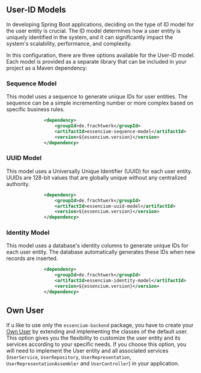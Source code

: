 
## User-ID Models

In developing Spring Boot applications, deciding on the type of ID model for the user entity is crucial. The ID model determines how a user entity is uniquely identified in the system, and it can significantly impact the system's scalability, performance, and complexity.

In this configuration, there are three options available for the User-ID model. Each model is provided as a separate library that can be included in your project as a Maven dependency:

### Sequence Model

This model uses a sequence to generate unique IDs for user entities. The sequence can be a simple incrementing number or more complex based on specific business rules.

```xml copy        <!-- uui-model-lib -->
              <dependency>
                  <groupId>de.frachtwerk</groupId>
                  <artifactId>essencium-sequence-model</artifactId>
                  <version>${essencium.version}</version>
              </dependency>
```

### UUID Model

This model uses a Universally Unique Identifier (UUID) for each user entity. UUIDs are 128-bit values that are globally unique without any centralized authority.

```xml copy        <!-- sequence-model-lib -->
              <dependency>
                  <groupId>de.frachtwerk</groupId>
                  <artifactId>essencium-uuid-model</artifactId>
                  <version>${essencium.version}</version>
              </dependency>
```

### Identity Model

This model uses a database's identity columns to generate unique IDs for each user entity. The database automatically generates these IDs when new records are inserted.

```xml copy        <!-- identity-model-lib -->
              <dependency>
                  <groupId>de.frachtwerk</groupId>
                  <artifactId>essencium-identity-model</artifactId>
                  <version>${essencium.version}</version>
              </dependency>
```


## Own User

If u like to use only the `essencium-backend` package, you have to create your [Own User](/devguide/user/ownuser) by extending and implementing the classes of the default user. This option gives you the flexibility to customize the user entity and its services according to your specific needs. If you choose this option, you will need to implement the User entity and all associated services (`UserService`, `UserRepository`, `UserRepresentation`, `UserRepresentationAssembler` and `UserController`) in your application.
